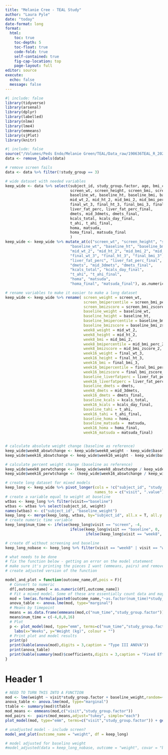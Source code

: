 ```yaml
---
title: "Melanie Cree - TEAL Study"
author: "Laura Pyle"
date: "today"
date-format: long
format:
  html:
    toc: true
    toc-depth: 5
    toc-float: true
    code-fold: true
    self-contained: true
    fig-cap-location: top
    page-layout: full
editor: source
execute:
  echo: false
  message: false
---
```


```r
#| include: false
library(tidyverse)
library(arsenal)
library(dplyr)
library(labelled)
library(nlme)
library(lme4)
library(emmeans)
library(sjPlot)
library(knitr)
```

```r
#| include: false
source("/Volumes/Peds Endo/Melanie Green/TEAL/Data_raw/190636TEAL_R_2023-12-05_1149.R")
data <- remove_labels(data)

# remove screen fails
data <- data %>% filter(!study_group == 3)

# wide dataset with needed variables
keep_wide <- data %>% select(subject_id, study_group.factor, age, bmi_cat.factor, tanner,
                             screen_wt, screen_height, screen_bmi, screen_bmi_percentile, screen_bmi_zscore,
                             baseline_wt, baseline_ht, baseline_bmi, baseline_bmi_perc, baseline_bmi_zscore,
                             mid_wt_2, mid_ht_2, mid_bmi_2, mid_bmi_perc_2, mid_bmi_zscore_2,
                             final_wt_3, final_ht_3, final_bmi_3, final_bmi_perc_3, final_bmi_zscore_3,
                             liver_fat_perc, liver_fat_perc_final,
                             dmets, mid_3dmets, dmets_final,
                             kcals_total, kcals_day_final,
                             t_ahi, t_ahi_final,
                             homa, matsuda, 
                             homa_final, matsuda_final 
                             )
keep_wide <- keep_wide %>% mutate_at(c("screen_wt", "screen_height", "screen_bmi", "screen_bmi_percentile", "screen_bmi_zscore",
                             "baseline_wt", "baseline_ht", "baseline_bmi", "baseline_bmi_perc", 'baseline_bmi_zscore',
                             "mid_wt_2", "mid_ht_2", "mid_bmi_2", "mid_bmi_perc_2", "mid_bmi_zscore_2",
                             "final_wt_3", "final_ht_3", "final_bmi_3", "final_bmi_perc_3", "final_bmi_zscore_3",
                             "liver_fat_perc", "liver_fat_perc_final",
                             "dmets", "mid_3dmets", "dmets_final",
                             "kcals_total", "kcals_day_final",
                             "t_ahi", "t_ahi_final",
                             "homa", "matsuda", 
                             "homa_final", "matsuda_final"), as.numeric)

# rename variables to make it easier to make a long dataset
keep_wide <- keep_wide %>% rename( screen_weight = screen_wt, 
                                   screen_bmipercentile = screen_bmi_percentile, 
                                   screen_bmizscore = screen_bmi_zscore,
                                   baseline_weight = baseline_wt, 
                                   baseline_height = baseline_ht, 
                                   baseline_bmipercentile = baseline_bmi_perc, 
                                   baseline_bmizscore = baseline_bmi_zscore,
                                   week8_weight = mid_wt_2, 
                                   week8_height = mid_ht_2, 
                                   week8_bmi = mid_bmi_2, 
                                   week8_bmipercentile = mid_bmi_perc_2, 
                                   week8_bmizscore = mid_bmi_zscore_2,
                                   week16_weight = final_wt_3, 
                                   week16_height = final_ht_3, 
                                   week16_bmi = final_bmi_3, 
                                   week16_bmipercentile = final_bmi_perc_3, 
                                   week16_bmizscore = final_bmi_zscore_3,
                                   baseline_liverfatperc = liver_fat_perc, 
                                   week16_liverfatperc = liver_fat_perc_final,
                                   baseline_dmets = dmets, 
                                   week8_dmets = mid_3dmets, 
                                   week16_dmets = dmets_final,
                                   baseline_kcals = kcals_total, 
                                   week16_kcals = kcals_day_final,
                                   baseline_tahi = t_ahi, 
                                   week16_tahi = t_ahi_final,
                                   baseline_homa = homa, 
                                   baseline_matsuda =  matsuda, 
                                   week16_homa = homa_final, 
                                   week16_matsuda = matsuda_final)


# calculate absolute weight change (baseline as reference)
keep_wide$week8_abswtchange <- keep_wide$week8_weight - keep_wide$baseline_weight
keep_wide$week16_abswtchange <- keep_wide$week16_weight - keep_wide$baseline_weight

# calculate percent weight change (baseline as reference)
keep_wide$week8_perwtchange <- (keep_wide$week8_abswtchange / keep_wide$baseline_weight ) * 100
keep_wide$week16_perwtchange <- (keep_wide$week16_abswtchange / keep_wide$baseline_weight) * 100

# create long dataset for mixed models
keep_long <- keep_wide %>% pivot_longer(cols = !c("subject_id", "study_group.factor", "age", "bmi_cat.factor", "tanner"),
                                        names_to = c("visit", ".value"), names_sep = "_", values_drop_na = T)
# create a variable equal to weight at baseline
wtbas <- keep_long %>% filter(visit=="baseline")
wtbas <- wtbas %>% select(subject_id, weight)
names(wtbas) <- c("subject_id", "baseline_weight")
keep_long <- merge(keep_long, wtbas, by="subject_id", all.x = T, all.y = T)
# create numeric time variable
keep_long$num_time <- ifelse(keep_long$visit == "screen", -4, 
                             ifelse(keep_long$visit == "baseline", 0, 
                                    ifelse(keep_long$visit == "week8", 8, 16)))

# create df without screening and baseline
keep_long_nobase <- keep_long %>% filter(visit == "week8" | visit == "week16")
```

```r
# what needs to be done
# fix the function below - getting an error on the model statement
# make sure it's printing the pieces I want (emmeans, pairs) and remove pieces not needed
# create adjusted version of the function

model_and_plot = function(outcome_name,df,pois = F){
  # Convert to numeric
  df[,outcome_name] = as.numeric(df[,outcome_name])
  # Fit a mixed model. Some of these are essentially count data and may require a Poisson model
  mod = lme(as.formula(paste0(outcome_name,"~as.factor(num_time)*study_group.factor, random=~1|subject_id, data="),df))
  anova_table <- anova.lme(mod, type="marginal")
  # Means by timepoint
  means = as.data.frame(emmeans(mod,c("num_time","study_group.factor")))
  means$num_time = c(-4,0,8,16)
  # Plot
  p <- plot_model(mod, type="emm", terms=c("num_time","study_group.factor"), title = "") + geom_line() + 
    labs(x="Weeks", y="Weight (kg)", colour = "") 
  # Print plot and model results
  print(p)
  print(kable(anova(mod),digits = 3,caption = "Type III ANOVA"))
  print(anova_table)
  print(kable(summary(mod)$coefficients,digits = 3,caption = "Fixed Effects"))
}
```

# Header 1

```r
# NEED TO TURN THIS INTO A FUNCTION
mod <- lme(weight ~ visit*study_group.factor + baseline_weight,random=~1|subject_id,data = keep_long_nobase,na.action = na.omit)
anova_table <- anova.lme(mod, type="marginal")
ttable <- summary(mod)$tTable
mod_means <- emmeans(mod,c("visit","study_group.factor"))
mod_pairs <-  pairs(mod_means,adjust="tukey", simple="each")
plot_model(mod, type="emm", terms=c("visit","study_group.factor")) + geom_line()

# unadjusted model - include screen?
model_and_plot(outcome_name = "weight", df = keep_long)

# model adjusted for baselino weight
#model_adjusted(data = keep_long_nobase, outcome = "weight", covar = "baseline_weight")
```

